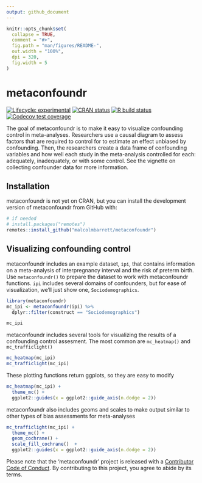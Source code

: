 ```yaml
---
output: github_document
---
```


<!-- README.md is generated from README.Rmd. Please edit that file -->

```r
knitr::opts_chunk$set(
  collapse = TRUE,
  comment = "#>",
  fig.path = "man/figures/README-",
  out.width = "100%",
  dpi = 320,
  fig.width = 5
)
```

# metaconfoundr

<!-- badges: start -->
[![Lifecycle: experimental](https://img.shields.io/badge/lifecycle-experimental-orange.svg)](https://www.tidyverse.org/lifecycle/#experimental)
[![CRAN status](https://www.r-pkg.org/badges/version/metaconfoundr)](https://CRAN.R-project.org/package=metaconfoundr)
[![R build status](https://github.com/malcolmbarrett/metaconfoundr/workflows/R-CMD-check/badge.svg)](https://github.com/malcolmbarrett/metaconfoundr/actions)
[![Codecov test coverage](https://codecov.io/gh/malcolmbarrett/metaconfoundr/branch/master/graph/badge.svg)](https://codecov.io/gh/malcolmbarrett/metaconfoundr?branch=master)
<!-- badges: end -->

The goal of metaconfoundr is to make it easy to visualize confounding control in meta-analyses. Researchers use a causal diagram to assess factors that are required to control for to estimate an effect unbiased by confounding. Then, the researchers create a data frame of confounding variables and how well each study in the meta-analysis controlled for each: adequately, inadequately, or with some control. See the vignette on collecting confounder data for more information.

## Installation

metaconfoundr is not yet on CRAN, but you can install the development version of metaconfoundr from GitHub with:

``` r
# if needed
# install.packages("remotes")
remotes::install_github("malcolmbarrett/metaconfoundr")
```

## Visualizing confounding control

metaconfoundr includes an example dataset, `ipi`, that contains information on a meta-analysis of interpregnancy interval and the risk of preterm birth. Use `metaconfoundr()` to prepare the dataset to work with metaconfoundr functions. `ipi` includes several domains of confounders, but for ease of visualization, we'll just show one, `Sociodemographics`.

```r
library(metaconfoundr)
mc_ipi <- metaconfoundr(ipi) %>% 
  dplyr::filter(construct == "Sociodemographics")

mc_ipi
```

metaconfoundr includes several tools for visualizing the results of a confounding control assesment. The most common are `mc_heatmap()` and `mc_trafficlight()`

```r
mc_heatmap(mc_ipi)
mc_trafficlight(mc_ipi)
```

These plotting functions return ggplots, so they are easy to modify

```r
mc_heatmap(mc_ipi) +
  theme_mc() +
  ggplot2::guides(x = ggplot2::guide_axis(n.dodge = 2))
```

metaconfoundr also includes geoms and scales to make output similar to other types of bias assessments for meta-analyses


```r
mc_trafficlight(mc_ipi) +
  theme_mc() +
  geom_cochrane() + 
  scale_fill_cochrane()  +
  ggplot2::guides(x = ggplot2::guide_axis(n.dodge = 2))
```

Please note that the 'metaconfoundr' project is released with a [Contributor Code of Conduct](.github/CODE_OF_CONDUCT.md). By contributing to this project, you agree to abide by its terms.
